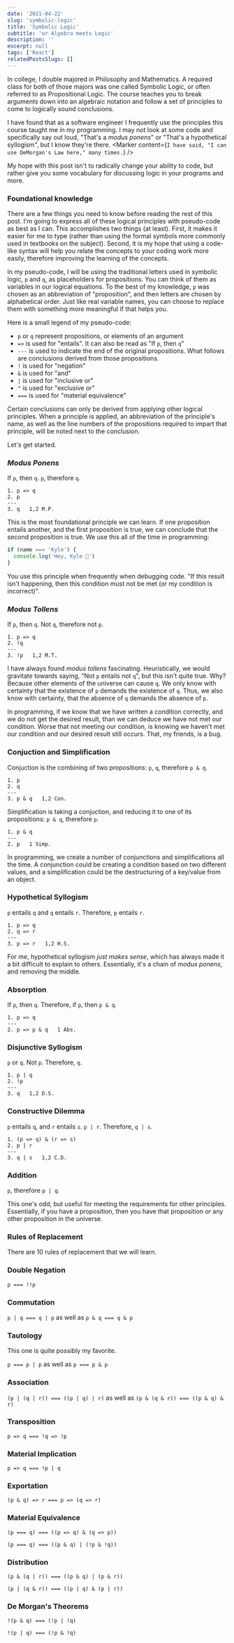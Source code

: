 ```yaml
---
date: '2021-04-22'
slug: 'symbolic-logic'
title: 'Symbolic Logic'
subtitle: 'or Algebra meets Logic'
description: ''
excerpt: null
tags: ['React']
relatedPostsSlugs: []
---
```


In college, I double majored in Philosophy and Mathematics. A required class for both of those majors was one called Symbolic Logic, or often referred to as Propositional Logic. The course teaches you to break arguments down into an algebraic notation and follow a set of principles to come to logically sound conclusions.

I have found that as a software engineer I frequently use the principles this course taught me in my programming. I may not look at some code and specifically say out loud, "That's a _modus ponens_" or "That's a hypothetical syllogism", but I know they're there. <Marker content={`I have said, "I can use DeMorgan's Law here," many times.`} />

My hope with this post isn't to radically change your ability to code, but rather give you some vocabulary for discussing logic in your programs and more.

### Foundational knowledge

There are a few things you need to know before reading the rest of this post. I'm going to express all of these logical principles with pseudo-code as best as I can. This accomplishes two things (at least). First, it makes it easier for me to type (rather than using the formal symbols more commonly used in textbooks on the subject). Second, it is my hope that using a code-like syntax will help you relate the concepts to your coding work more easily, therefore improving the learning of the concepts.

In my pseudo-code, I will be using the traditional letters used in symbolic logic, `p` and `q`, as placeholders for propositions. You can think of them as variables in our logical equations. To the best of my knowledge, `p` was chosen as an abbreviation of "proposition", and then letters are chosen by alphabetical order. Just like real variable names, you can choose to replace them with something more meaningful if that helps you.

Here is a small legend of my pseudo-code:

- `p` or `q` represent propositions, or elements of an argument
- `=>` is used for "entails". It can also be read as "If `p`, then `q`"
- `---` is used to indicate the end of the original propositions. What follows are conclusions derived from those propositions.
- `!` is used for "negation"
- `&` is used for "and"
- `|` is used for "inclusive or"
- `^` is used for "exclusive or"
- `===` is used for "material equivalence"

Certain conclusions can only be derived from applying other logical principles. When a principle is applied, an abbreviation of the principle's name, as well as the line numbers of the propositions required to impart that principle, will be noted next to the conclusion.

Let's get started.

### _Modus Ponens_

If `p`, then `q`. `p`, therefore `q`.

```
1. p => q
2. p
---
3. q   1,2 M.P.
```

This is the most foundational principle we can learn. If one proposition entails another, and the first proposition is true, we can conclude that the second proposition is true. We use this all of the time in programming:

```javascript
if (name === 'Kyle') {
  console.log('Hey, Kyle 👋')
}
```

You use this principle when frequently when debugging code. "If this result isn't happening, then this condition must not be met (or my condition is incorrect)".

### _Modus Tollens_

If `p`, then `q`. Not `q`, therefore not `p`.

```
1. p => q
2. !q
---
3. !p   1,2 M.T.
```

I have always found _modus tollens_ fascinating. Heuristically, we would gravitate towards saying, "Not `p` entails not `q`", but this isn't quite true. Why? Because other elements of the universe can cause `q`. We only know with certainty that the existence of `p` demands the existence of `q`. Thus, we also know with certainty, that the absence of `q` demands the absence of `p`.

In programming, if we know that we have written a condition correctly, and we do not get the desired result, than we can deduce we have not met our condition. Worse that not meeting our condition, is knowing we haven't met our condition and our desired result still occurs. That, my friends, is a bug.

### Conjuction and Simplification

Conjuction is the combining of two propositions: `p`, `q`, therefore `p & q`.

```
1. p
2. q
---
3. p & q   1,2 Con.
```

Simplification is taking a conjuction, and reducing it to one of its propositions: `p & q`, therefore `p`.

```
1. p & q
---
2. p   1 Simp.
```

In programming, we create a number of conjunctions and simplifications all the time. A conjunction could be creating a condition based on two different values, and a simplification could be the destructuring of a key/value from an object.

### Hypothetical Syllogism

`p` entails `q` and `q` entails `r`. Therefore, `p` entails `r`.

```
1. p => q
2. q => r
---
3. p => r   1,2 H.S.
```

For me, hypothetical syllogism _just makes sense_, which has always made it a bit difficult to explain to others. Essentially, it's a chain of _modus ponens_, and removing the middle.

### Absorption

If `p`, then `q`. Therefore, if `p`, then `p & q`.

```
1. p => q
---
2. p => p & q   1 Abs.
```

### Disjunctive Syllogism

`p` or `q`. Not `p`. Therefore, `q`.

```
1. p | q
2. !p
---
3. q   1,2 D.S.
```

### Constructive Dilemma

`p` entails `q`, and `r` entails `s`. `p | r`. Therefore, `q | s`.

```
1. (p => q) & (r => s)
2. p | r
---
3. q | s   1,2 C.D.
```

### Addition

`p`, therefore `p | q`.

This one's odd, but useful for meeting the requirements for other principles. Essentially, if you have a proposition, then you have that proposition _or_ any other proposition in the universe.

### Rules of Replacement

There are 10 rules of replacement that we will learn.

### Double Negation

`p === !!p`

### Commutation

`p | q === q | p` as well as `p & q === q & p`

### Tautology

This one is quite possibly my favorite.

`p === p | p` as well as `p === p & p`

### Association

`(p | (q | r)) === ((p | q) | r)` as well as `(p & (q & r)) === ((p & q) & r)`

### Transposition

`p => q === !q => !p`

### Material Implication

`p => q === !p | q`

### Exportation

`(p & q) => r === p => (q => r)`

### Material Equivalence

`(p === q) === ((p => q) & (q => p))`

`(p === q) === ((p & q) | (!p & !q))`

### Distribution

`(p & (q | r)) === ((p & q) | (p & r))`

`(p | (q & r)) === ((p | q) & (p | r))`

### De Morgan's Theorems

`!(p & q) === (!p | !q)`

`!(p | q) === (!p & !q)`
